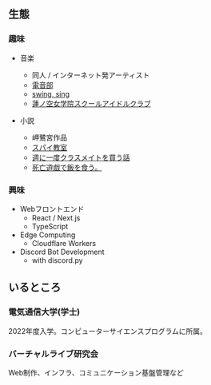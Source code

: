 ## 生態

### 趣味

- 音楽
  - 同人 / インターネット発アーティスト
  - [電音部](https://denonbu.jp/)
  - [swing, sing](https://swingsing.net/)
  - [蓮ノ空女学院スクールアイドルクラブ](https://www.lovelive-anime.jp/hasunosora/)

- 小説
  - 岬鷺宮作品
  - [スパイ教室](https://booklog.jp/item/1/4040734807)
  - [週に一度クラスメイトを買う話](https://booklog.jp/item/1/4040748786)
  - [死亡遊戯で飯を食う。](https://booklog.jp/item/1/B0C3QMZ62R)


### 興味
- Webフロントエンド
  - React / Next.js
  - TypeScript
- Edge Computing
  - Cloudflare Workers
- Discord Bot Development
  - with discord.py

## いるところ

### 電気通信大学(学士)
2022年度入学。コンピューターサイエンスプログラムに所属。

### バーチャルライブ研究会
Web制作、インフラ、コミュニケーション基盤管理など
<UrlCard url="https://mikuec.com" />
